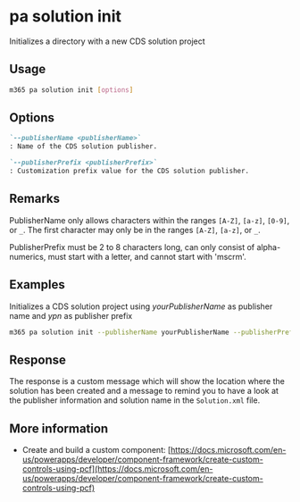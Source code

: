 
# pa solution init

Initializes a directory with a new CDS solution project

## Usage

```sh
m365 pa solution init [options]
```

## Options

```md definition-list
`--publisherName <publisherName>`
: Name of the CDS solution publisher.

`--publisherPrefix <publisherPrefix>`
: Customization prefix value for the CDS solution publisher.
```

<Global />

## Remarks

PublisherName only allows characters within the ranges `[A-Z]`, `[a-z]`, `[0-9]`, or `_`. The first character may only be in the ranges `[A-Z]`, `[a-z]`, or `_`.

PublisherPrefix must be 2 to 8 characters long, can only consist of alpha-numerics, must start with a letter, and cannot start with 'mscrm'.

## Examples

Initializes a CDS solution project using _yourPublisherName_ as publisher name and _ypn_ as publisher prefix

```sh
m365 pa solution init --publisherName yourPublisherName --publisherPrefix ypn
```

## Response

The response is a custom message which will show the location where the solution has been created and a message to remind you to have a look at the publisher information and solution name in the `Solution.xml` file.


## More information

- Create and build a custom component: [https://docs.microsoft.com/en-us/powerapps/developer/component-framework/create-custom-controls-using-pcf](https://docs.microsoft.com/en-us/powerapps/developer/component-framework/create-custom-controls-using-pcf)

